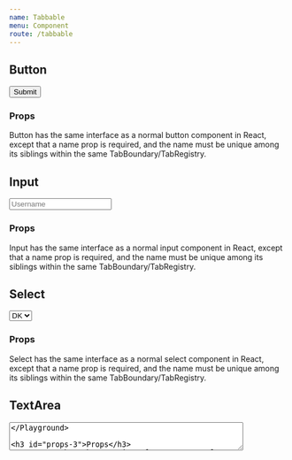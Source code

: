 ```yaml
---
name: Tabbable
menu: Component
route: /tabbable
---
```



## Button

<Playground>
    <Button name="submit">Submit</Button>
</Playground>

### Props

Button has the same interface as a normal button component in React,
except that a name prop is required, and the name must be unique among
its siblings within the same TabBoundary/TabRegistry.

## Input

<Playground>
    <Input autocomplete="off" name="username" placeholder="Username" />
</Playground>

### Props

Input has the same interface as a normal input component in React,
except that a name prop is required, and the name must be unique among
its siblings within the same TabBoundary/TabRegistry.

## Select

<Playground>
    <Select name="countryCode">
        <option value="DK">DK</option>
        <option value="US">US</option>
    </Select>
</Playground>

### Props

Select has the same interface as a normal select component in React,
except that a name prop is required, and the name must be unique among
its siblings within the same TabBoundary/TabRegistry.

## TextArea

<Playground>
    <TextArea name="description" placeholder="A long description of something important..." rows="3" cols="50" />
</Playground>

### Props

TextArea has the same interface as a normal textarea component in React,
except that a name prop is required, and the name must be unique among
its siblings within the same TabBoundary/TabRegistry.

<PropsTable of={TextArea} />

